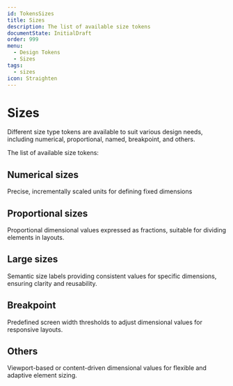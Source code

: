 ```yaml
---
id: TokensSizes
title: Sizes
description: The list of available size tokens
documentState: InitialDraft
order: 999
menu:
  - Design Tokens
  - Sizes
tags:
  - sizes
icon: Straighten
---
```


# Sizes

Different size type tokens are available to suit various design needs, including
numerical, proportional, named, breakpoint, and others.

The list of available size tokens:

## Numerical sizes

Precise, incrementally scaled units for defining fixed dimensions

<SizesTokenDemo group="regular" />

## Proportional sizes

Proportional dimensional values expressed as fractions, suitable for dividing
elements in layouts.

<SizesTokenDemo group="fraction" />

## Large sizes

Semantic size labels providing consistent values for specific dimensions,
ensuring clarity and reusability.

<SizesTokenDemo group="large" />

## Breakpoint

Predefined screen width thresholds to adjust dimensional values for responsive
layouts.

<SizesTokenDemo group="breakpoint" />

## Others

Viewport-based or content-driven dimensional values for flexible and adaptive
element sizing.

<SizesTokenDemo group="other" />
